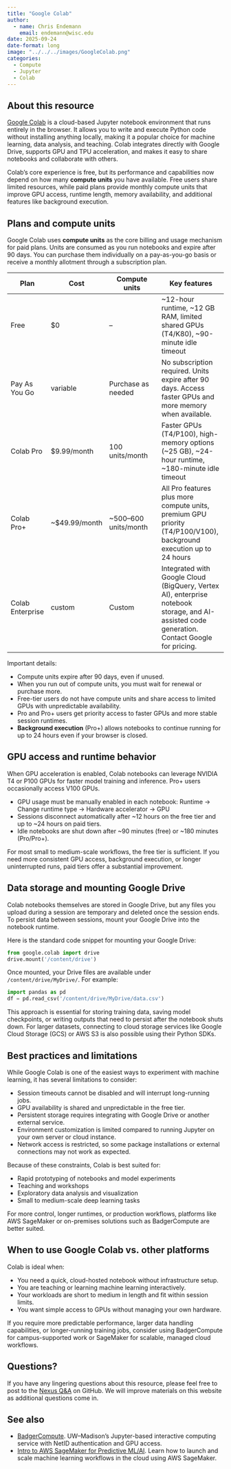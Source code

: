 ```yaml
---
title: "Google Colab"
author: 
  - name: Chris Endemann
    email: endemann@wisc.edu
date: 2025-09-24
date-format: long
image: "../../../images/GoogleColab.png"
categories:
  - Compute
  - Jupyter
  - Colab
---
```


## About this resource

[Google Colab](https://colab.research.google.com/) is a cloud-based Jupyter notebook environment that runs entirely in the browser. It allows you to write and execute Python code without installing anything locally, making it a popular choice for machine learning, data analysis, and teaching. Colab integrates directly with Google Drive, supports GPU and TPU acceleration, and makes it easy to share notebooks and collaborate with others.

Colab's core experience is free, but its performance and capabilities now depend on how many **compute units** you have available. Free users share limited resources, while paid plans provide monthly compute units that improve GPU access, runtime length, memory availability, and additional features like background execution.

## Plans and compute units

Google Colab uses **compute units** as the core billing and usage mechanism for paid plans. Units are consumed as you run notebooks and expire after 90 days. You can purchase them individually on a pay-as-you-go basis or receive a monthly allotment through a subscription plan.

| Plan | Cost | Compute units | Key features |
|------|------|----------------|---------------|
| Free | $0 | – | ~12-hour runtime, ~12 GB RAM, limited shared GPUs (T4/K80), ~90-minute idle timeout |
| Pay As You Go | variable | Purchase as needed | No subscription required. Units expire after 90 days. Access faster GPUs and more memory when available. |
| Colab Pro | $9.99/month | 100 units/month | Faster GPUs (T4/P100), high-memory options (~25 GB), ~24-hour runtime, ~180-minute idle timeout |
| Colab Pro+ | ~$49.99/month | ~500–600 units/month | All Pro features plus more compute units, premium GPU priority (T4/P100/V100), background execution up to 24 hours |
| Colab Enterprise | custom | Custom | Integrated with Google Cloud (BigQuery, Vertex AI), enterprise notebook storage, and AI-assisted code generation. Contact Google for pricing. |

Important details:

- Compute units expire after 90 days, even if unused.
- When you run out of compute units, you must wait for renewal or purchase more.
- Free-tier users do not have compute units and share access to limited GPUs with unpredictable availability.
- Pro and Pro+ users get priority access to faster GPUs and more stable session runtimes.
- **Background execution** (Pro+) allows notebooks to continue running for up to 24 hours even if your browser is closed.

## GPU access and runtime behavior

When GPU acceleration is enabled, Colab notebooks can leverage NVIDIA T4 or P100 GPUs for faster model training and inference. Pro+ users occasionally access V100 GPUs.

- GPU usage must be manually enabled in each notebook: Runtime → Change runtime type → Hardware accelerator → GPU  
- Sessions disconnect automatically after ~12 hours on the free tier and up to ~24 hours on paid tiers.  
- Idle notebooks are shut down after ~90 minutes (free) or ~180 minutes (Pro/Pro+).  

For most small to medium-scale workflows, the free tier is sufficient. If you need more consistent GPU access, background execution, or longer uninterrupted runs, paid tiers offer a substantial improvement.

## Data storage and mounting Google Drive

Colab notebooks themselves are stored in Google Drive, but any files you upload during a session are temporary and deleted once the session ends. To persist data between sessions, mount your Google Drive into the notebook runtime.

Here is the standard code snippet for mounting your Google Drive:

```python
from google.colab import drive
drive.mount('/content/drive')
```

Once mounted, your Drive files are available under `/content/drive/MyDrive/`. For example:

```python
import pandas as pd
df = pd.read_csv('/content/drive/MyDrive/data.csv')
```

This approach is essential for storing training data, saving model checkpoints, or writing outputs that need to persist after the notebook shuts down. For larger datasets, connecting to cloud storage services like Google Cloud Storage (GCS) or AWS S3 is also possible using their Python SDKs.

## Best practices and limitations

While Google Colab is one of the easiest ways to experiment with machine learning, it has several limitations to consider:

- Session timeouts cannot be disabled and will interrupt long-running jobs.
- GPU availability is shared and unpredictable in the free tier.
- Persistent storage requires integrating with Google Drive or another external service.
- Environment customization is limited compared to running Jupyter on your own server or cloud instance.
- Network access is restricted, so some package installations or external connections may not work as expected.

Because of these constraints, Colab is best suited for:

- Rapid prototyping of notebooks and model experiments  
- Teaching and workshops  
- Exploratory data analysis and visualization  
- Small to medium-scale deep learning tasks  

For more control, longer runtimes, or production workflows, platforms like AWS SageMaker or on-premises solutions such as BadgerCompute are better suited.

## When to use Google Colab vs. other platforms

Colab is ideal when:

- You need a quick, cloud-hosted notebook without infrastructure setup.
- You are teaching or learning machine learning interactively.
- Your workloads are short to medium in length and fit within session limits.
- You want simple access to GPUs without managing your own hardware.

If you require more predictable performance, larger data handling capabilities, or longer-running training jobs, consider using BadgerCompute for campus-supported work or SageMaker for scalable, managed cloud workflows.

## Questions?
If you have any lingering questions about this resource, please feel free to post to the [Nexus Q&A](https://github.com/UW-Madison-DataScience/ML-X-Nexus/discussions/categories/q-a) on GitHub. We will improve materials on this website as additional questions come in.

## See also
- [BadgerCompute](https://uw-madison-datascience.github.io/ML-X-Nexus/Compute/BadgerCompute.html). UW–Madison's Jupyter-based interactive computing service with NetID authentication and GPU access.
- [Intro to AWS SageMaker for Predictive ML/AI](https://uw-madison-datascience.github.io/ML-X-Nexus/Learn/Workshops/Intro-Amazon_SageMaker.html). Learn how to launch and scale machine learning workflows in the cloud using AWS SageMaker.

